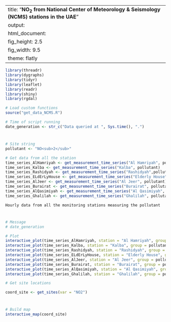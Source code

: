 
---
title: "**NO<sub>2</sub> from National Center of Meteorology & Seismology (NCMS) stations in the UAE**"
output:
  html_document:
    fig_height: 2.5
    fig_width: 9.5
    theme: flatly
---


```{r set_up, message = FALSE, echo = FALSE, warning = FALSE}
library(threadr)
library(dygraphs)
library(tidyr)
library(leaflet)
library(readr)
library(shiny)
library(rgdal)

# Load custom functions
source("get_data_NCMS.R")

# Time of script running
date_generation <- str_c("Data queried at ", Sys.time(), ".")
```
# 

## 
```{r import_data, message = FALSE, echo = FALSE, results = "hide", cache = TRUE, warning = FALSE}

# Site string
pollutant <- "NO<sub>2</sub>"

# Get data from all the station
time_series_AlHamriyah <- get_measurement_time_series("Al Hamriyah", pollutant)
time_series_Kalba <- get_measurement_time_series("Kalba", pollutant)
time_series_Rashidyah <- get_measurement_time_series("Rashidyah",pollutant)
time_series_ELdErLyHouse <- get_measurement_time_series("Elderly House", pollutant)
time_series_AlJeer <- get_measurement_time_series("Al Jeer", pollutant)
time_series_Burairat <- get_measurement_time_series("Burairat", pollutant)
time_series_AlQasimiyah <- get_measurement_time_series("Al Qasimiyah", pollutant)
time_series_Ghalilah <- get_measurement_time_series("Ghalilah", pollutant)
```

 `Hourly data from all the monitoring stations measuring the pollutant`
 
# 

## 


```{r plot_NCMS_NO2, echo = FALSE, cache = TRUE}
# Message
# date_generation

# Plot
interactive_plot(time_series_AlHamriyah, station = "Al Hamriyah", group = pollutant, pollu="NO2")
interactive_plot(time_series_Kalba, station = "Kalba", group = pollutant, pollu="NO2")
interactive_plot(time_series_Rashidyah, station = "Rashidyah", group = pollutant, pollu="NO2")
interactive_plot(time_series_ELdErLyHouse, station = "Elderly House", group = pollutant, pollu="NO2")
interactive_plot(time_series_AlJeer, station = "Al Jeer", group = pollutant, pollu="NO2")
interactive_plot(time_series_Burairat, station = "Burairat", group = pollutant, pollu="NO2")
interactive_plot(time_series_AlQasimiyah, station = "Al Qasimiyah", group = pollutant, pollu="NO2")
interactive_plot(time_series_Ghalilah, station = "Ghalilah", group = pollutant, pollu="NO2")
```


```{r import_data_for_map, message = FALSE, echo = FALSE, results = "hide", cache = TRUE}
# Get site locations

coord_site <- get_sites(var = "NO2")

```
#
 
##

```{r map, fig.height = 8, echo = FALSE, message = FALSE, cache = TRUE}
# Build map
interactive_map(coord_site)
```

 
 